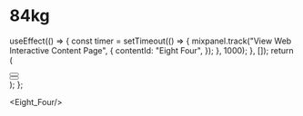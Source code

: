 # 84kg


  useEffect(() => {
    const timer = setTimeout(() => {
      mixpanel.track("View Web Interactive Content Page", {
        contentId: "Eight Four",
      });
    }, 1000);
  }, []);
  return (
    <div className="lg:flex">
      <div className="lg:mr-2 lg:w-1/3 w-full">
        <Button title="gym" description="헬스장에 가볼까?" query="/Diet/84kg" />
      </div>
      <div className="lg:ml-2 lg:mr-2 lg:w-1/3 w-full">
        <Button
          title="YoYo Phenomenon"
          description="요요 현상"
          query="/Diet/84kg"
        ></Button>
      </div>
      <div className="lg:ml-2 lg:w-1/3 w-full"></div>
    </div>
  );
};

<Eight_Four/>
